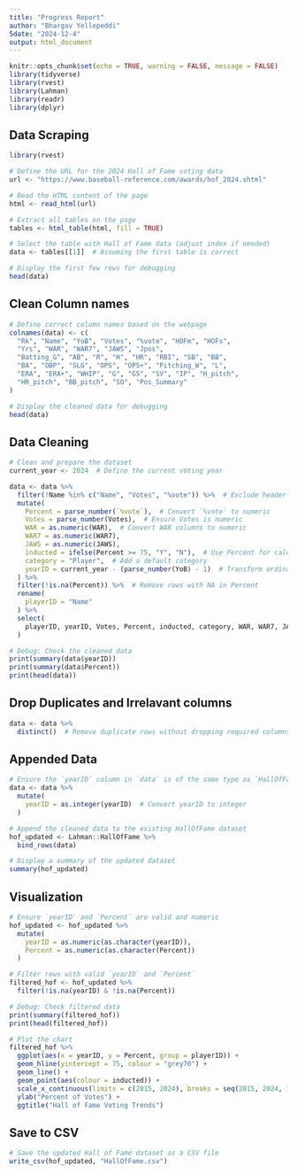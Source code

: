 ```yaml
---
title: "Progress Report"
author: "Bhargav Yellepeddi"
5date: "2024-12-4"
output: html_document
---
```


```r
knitr::opts_chunk$set(echo = TRUE, warning = FALSE, message = FALSE)
library(tidyverse)
library(rvest)
library(Lahman)
library(readr)
library(dplyr)
```
## Data Scraping
```r
library(rvest)

# Define the URL for the 2024 Hall of Fame voting data
url <- "https://www.baseball-reference.com/awards/hof_2024.shtml"

# Read the HTML content of the page
html <- read_html(url)

# Extract all tables on the page
tables <- html_table(html, fill = TRUE)

# Select the table with Hall of Fame data (adjust index if needed)
data <- tables[[1]]  # Assuming the first table is correct

# Display the first few rows for debugging
head(data)
```
## Clean Column names
```r
# Define correct column names based on the webpage
colnames(data) <- c(
  "Rk", "Name", "YoB", "Votes", "%vote", "HOFm", "HOFs",
  "Yrs", "WAR", "WAR7", "JAWS", "Jpos",
  "Batting_G", "AB", "R", "H", "HR", "RBI", "SB", "BB",
  "BA", "OBP", "SLG", "OPS", "OPS+", "Pitching_W", "L",
  "ERA", "ERA+", "WHIP", "G", "GS", "SV", "IP", "H_pitch",
  "HR_pitch", "BB_pitch", "SO", "Pos_Summary"
)

# Display the cleaned data for debugging
head(data)
```
## Data Cleaning
```r
# Clean and prepare the dataset
current_year <- 2024  # Define the current voting year

data <- data %>%
  filter(!Name %in% c("Name", "Votes", "%vote")) %>%  # Exclude header-like rows
  mutate(
    Percent = parse_number(`%vote`),  # Convert `%vote` to numeric
    Votes = parse_number(Votes),  # Ensure Votes is numeric
    WAR = as.numeric(WAR),  # Convert WAR columns to numeric
    WAR7 = as.numeric(WAR7),
    JAWS = as.numeric(JAWS),
    inducted = ifelse(Percent >= 75, "Y", "N"),  # Use Percent for calculations
    category = "Player",  # Add a default category
    yearID = current_year - (parse_number(YoB) - 1)  # Transform ordinal to actual year
  ) %>%
  filter(!is.na(Percent)) %>%  # Remove rows with NA in Percent
  rename(
    playerID = "Name"
  ) %>%
  select(
    playerID, yearID, Votes, Percent, inducted, category, WAR, WAR7, JAWS
  )

# Debug: Check the cleaned data
print(summary(data$yearID))
print(summary(data$Percent))
print(head(data))

```
## Drop Duplicates and Irrelavant columns
```r
data <- data %>%
  distinct()  # Remove duplicate rows without dropping required columns
```
## Appended Data
```r
# Ensure the `yearID` column in `data` is of the same type as `HallOfFame`
data <- data %>%
  mutate(
    yearID = as.integer(yearID)  # Convert yearID to integer
  )

# Append the cleaned data to the existing HallOfFame dataset
hof_updated <- Lahman::HallOfFame %>%
  bind_rows(data)

# Display a summary of the updated dataset
summary(hof_updated)
```
## Visualization
```r
# Ensure `yearID` and `Percent` are valid and numeric
hof_updated <- hof_updated %>%
  mutate(
    yearID = as.numeric(as.character(yearID)),
    Percent = as.numeric(as.character(Percent))
  )

# Filter rows with valid `yearID` and `Percent`
filtered_hof <- hof_updated %>%
  filter(!is.na(yearID) & !is.na(Percent))

# Debug: Check filtered data
print(summary(filtered_hof))
print(head(filtered_hof))

# Plot the chart
filtered_hof %>%
  ggplot(aes(x = yearID, y = Percent, group = playerID)) +
  geom_hline(yintercept = 75, colour = "grey70") + 
  geom_line() +
  geom_point(aes(colour = inducted)) +
  scale_x_continuous(limits = c(2015, 2024), breaks = seq(2015, 2024, 1)) +
  ylab("Percent of Votes") +
  ggtitle("Hall of Fame Voting Trends")
```

## Save to CSV
```r
# Save the updated Hall of Fame dataset as a CSV file
write_csv(hof_updated, "HallOfFame.csv")
``` 